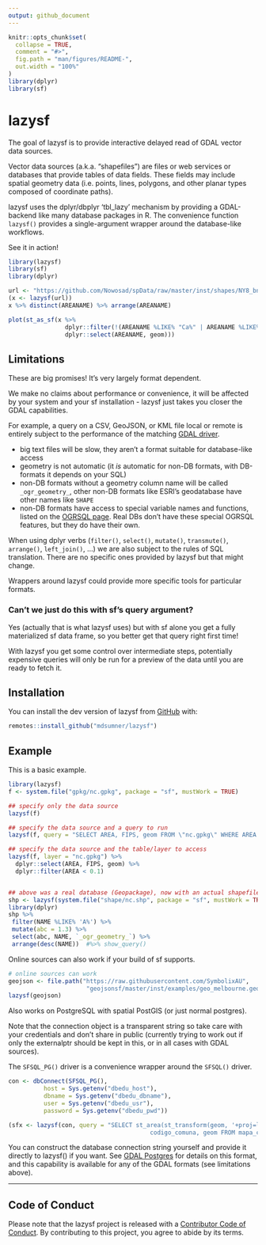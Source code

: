 ```yaml
---
output: github_document
---
```


<!-- README.md is generated from README.Rmd. Please edit that file -->

```r
knitr::opts_chunk$set(
  collapse = TRUE,
  comment = "#>",
  fig.path = "man/figures/README-",
  out.width = "100%"
)
library(dplyr)
library(sf)
```

# lazysf

<!-- badges: start -->
<!-- badges: end -->

The goal of lazysf is to provide interactive delayed read of GDAL vector data sources. 

Vector data sources (a.k.a. "shapefiles") are files or web services or databases that provide tables of data fields. These fields
may include spatial geometry data (i.e. points, lines, polygons, and other planar types composed of coordinate paths). 

lazysf uses the dplyr/dbplyr 'tbl_lazy' mechanism by providing a GDAL-backend like many database packages in R.  The convenience function `lazysf()` provides a single-argument wrapper around the database-like workflows. 

See it in action!

```r
library(lazysf)
library(sf)
library(dplyr)

url <- "https://github.com/Nowosad/spData/raw/master/inst/shapes/NY8_bna_utm18.gpkg"
(x <- lazysf(url))
x %>% distinct(AREANAME) %>% arrange(AREANAME) 

plot(st_as_sf(x %>% 
                dplyr::filter(!(AREANAME %LIKE% "Ca%" | AREANAME %LIKE% "Bi%")) %>% 
                dplyr::select(AREANAME, geom)))
```

## Limitations

These are big promises!  It's very largely format dependent.  

We make no claims about performance or convenience, it will be affected by your system and your sf installation - lazysf just takes you closer the GDAL capabilities. 

For example, a query on a CSV, GeoJSON, or KML file local or remote is entirely
subject to the performance of the matching [GDAL driver](https://gdal.org/drivers/vector/index.html).

* big text files will be slow, they aren't a format suitable for database-like access
* geometry is not automatic (it *is* automatic for non-DB formats, with DB-formats it depends on your SQL)
* non-DB formats without a geometry column name will be called `_ogr_geometry_`, other non-DB formats like
ESRI's geodatabase have other names like `SHAPE`
* non-DB formats have access to special variable names and functions, listed on the [OGRSQL page](https://gdal.org/user/ogr_sql_dialect.html). Real DBs don't have these special OGRSQL features, but they do have their own. 

When using dplyr verbs (`filter()`, `select()`, `mutate()`, `transmute()`,
`arrange()`, `left_join()`, ...) we are also subject to the rules of SQL
translation. There are no specific ones provided by lazysf but that might
change.

Wrappers around lazysf could provide more specific tools for particular formats. 

### Can't we just do this with sf's query argument?

Yes (actually that is what lazysf uses) but with sf alone you get a fully
materialized sf data frame, so you better get that query right first time!

With lazysf you get some control over intermediate steps, potentially expensive
queries will only be run for a preview of the data until you are ready to fetch
it.

## Installation

You can install the dev version of lazysf from [GitHub](https://github.com/mdsumner/lazysf) with:

``` r
remotes::install_github("mdsumner/lazysf")
```

## Example

This is a basic example. 

```R
library(lazysf)
f <- system.file("gpkg/nc.gpkg", package = "sf", mustWork = TRUE)

## specify only the data source
lazysf(f)

## specify the data source and a query to run
lazysf(f, query = "SELECT AREA, FIPS, geom FROM \"nc.gpkg\" WHERE AREA < 0.1")

## specify the data source and the table/layer to access
lazysf(f, layer = "nc.gpkg") %>% 
  dplyr::select(AREA, FIPS, geom) %>% 
  dplyr::filter(AREA < 0.1)


## above was a real database (Geopackage), now with an actual shapefile
shp <- lazysf(system.file("shape/nc.shp", package = "sf", mustWork = TRUE))
library(dplyr)
shp %>%
 filter(NAME %LIKE% 'A%') %>%
 mutate(abc = 1.3) %>%
 select(abc, NAME, `_ogr_geometry_`) %>%
 arrange(desc(NAME))  #%>% show_query()
```

Online sources can also work if your build of sf supports. 

```r
# online sources can work
geojson <- file.path("https://raw.githubusercontent.com/SymbolixAU",
                      "geojsonsf/master/inst/examples/geo_melbourne.geojson")
lazysf(geojson)
```


Also works on PostgreSQL with spatial PostGIS (or just normal postgres).  

Note that the connection object is a transparent string so take care with your
credentials and don't share in public (currently trying to work out if only the
externalptr should be kept in this, or in all cases with GDAL sources).


The `SFSQL_PG()` driver is a convenience wrapper around the `SFSQL()` driver. 

```r
con <- dbConnect(SFSQL_PG(),
          host = Sys.getenv("dbedu_host"),
          dbname = Sys.getenv("dbedu_dbname"), 
          user = Sys.getenv("dbedu_usr"), 
          password = Sys.getenv("dbedu_pwd"))

(sfx <- lazysf(con, query = "SELECT st_area(st_transform(geom, '+proj=laea +lon_0=-68 +lat_0=-25')) / 1e6 AS sq_km, 
                                        codigo_comuna, geom FROM mapa_comunas WHERE codigo_region = '03'"))
```

You can construct the database connection string yourself and provide it
directly to lazysf() if you want. See [GDAL Postgres](https://gdal.org/drivers/vector/pg.html) 
for details on this format, and this capability is available for any of the GDAL formats (see limitations above).  



---
## Code of Conduct

Please note that the lazysf project is released with a [Contributor Code of
Conduct](https://contributor-covenant.org/version/2/0/CODE_OF_CONDUCT.html). By
contributing to this project, you agree to abide by its terms.
